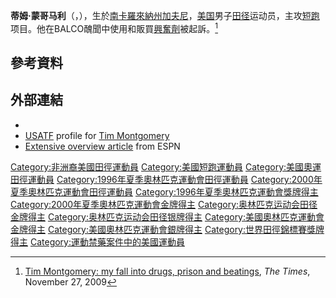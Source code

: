 {{Infobox sportsperson
| name                      = 蒂姆·蒙哥马利<br />Tim Montgomery
| image                     = 
| alt                       = 
| real_name                 = 
| romanizedname             = 
| english_name              = 
| birth_name                = 
| nickname                  = 
| nationality               = {{USA}}
| national_team             = {{USA}}
| ethnicity                 = 
| hometown                  = 
| citizenship               = 
| birth_date                = {{Birth date and age|year=1975|month=1|day=28}}
| birth_place               = {{USA}}[[南卡羅來納州|南卡羅來納州]][[加夫尼|加夫尼]]
| death_date                = 
| death_place               = 
| resting_place             = 
| resting_place_coordinates = 
| monuments                 = 
| residence                 = {{USA}}[[北卡羅來納州|北卡羅來納州]][[奧蘭治縣|奧蘭治縣]][[教堂山|教堂山]]
| education                 = Blinn College<br />諾福克州立大學
| alma_mater                = Blinn College<br />諾福克州立大學
| occupation                = 
| years_active              = 1992 - 2005
| employer                  = 
| agent                     = 
| height                    = {{height|m=1.68}}
| weight                    = {{weight|kg=68}}
| spouse                    = 
| life_partner              = 
| other_interests           = 
| website                   = 
| module                    = 
| country                   = {{USA}}
| sport                     = 田徑
| event                     = 短跑
| collegeteam               = 
| league                    = 
| league_type               = 
| club                      = 
| team                      = 
| turnedpro                 = 
| former_partner            = 
| coach                     = Dan Pfaff
| retired                   = 
| coaching                  = 
| worlds                    = 
{{ubl
|'''1997年世界田徑錦標賽'''：100公尺第三名
|'''1999年世界田徑錦標賽'''：100公尺第六名
|'''2000年IAAF大獎總決賽'''：100公尺第二名
|'''2001年世界室內田徑錦標賽'''：60公尺第二名
}}
| regionals                 = 
| nationals                 = 
{{ubl
|'''1998年大阪大獎賽'''：100公尺第九名
|'''1999年大阪大獎賽'''：200公尺第五名
|'''2002年大阪大獎賽'''：100公尺第七名
|'''2002年美國室外田徑錦標賽'''：100公尺第七名
|'''2003年大阪大獎賽'''：100公尺第九名
|'''2003年美國室外田徑錦標賽'''：100公尺第八名
|'''2004年美國室外田徑錦標賽'''：100公尺第八名
}}
| olympics                  = 
| highestranking            = 
{{plainlist|
*【50公尺-55公尺-60公尺-100公尺】：第一名（2002年10月7日）
}}
| pb                        = 
{{ubl
|'''50公尺'''：5.74秒 （2001年）
|'''60公尺'''：6.46秒 （2001年）
|'''100公尺'''：9.92秒（W：+0.2） （1997年）
|'''200公尺'''：20.44秒（W：+3.0，超風速） （1997年）
|'''200公尺'''：20.52秒（W：-1.2） （1999年）
}}
| medaltemplates            = 
{{MedalCountry|{{USA}}}}
{{MedalSport|男子田徑}}
{{MedalCompetition|世界田徑錦標賽}}
{{MedalBronze|1997年希臘雅典|100公尺}}
{{MedalCompetition|IAAF大獎總決賽}}
{{MedalSilver|2000年卡達多哈|100公尺}}
{{MedalCompetition|世界室內田徑錦標賽}}
{{MedalSilver|2001年葡萄牙里斯本|60公尺}}
| show-medals               = 
| updated                   = 2016年12月7日
}}
'''蒂姆·蒙哥马利'''（{{lang-en|'''Tim Montgomery'''}}，{{bd|1975年|1月25日|||}}），生於[[南卡羅來納州|南卡羅來納州]][[加夫尼|加夫尼]]，[[美国|美国]]男子[[田径|田径]]运动员，主攻[[短跑|短跑]]项目。他在BALCO醜聞中使用和販買[[興奮劑|興奮劑]]被起訴。<ref>[http://www.timesonline.co.uk/tol/sport/more_sport/athletics/article6934151.ece Tim Montgomery: my fall into drugs, prison and beatings], ''The Times'', November 27, 2009</ref>

== 參考資料 ==
{{Reflist}}

== 外部連結 ==
* {{IAAF name|9809}}
* [[USATF|USATF]] profile for [https://web.archive.org/web/20101028182335/http://www.usatf.org/athletes/bios/Montgomery_Tim.asp Tim Montgomery]
* [http://sports.espn.go.com/oly/trackandfield/columns/story?columnist=fish_mike&id=4487014 Extensive overview article] from ESPN

{{奥林匹克运动会田径比赛男子4×100米接力冠军}}

{{Authority control}}
{{DEFAULTSORT:Montgomery, Tim}}
[[Category:非洲裔美國田徑運動員|Category:非洲裔美國田徑運動員]]
[[Category:美國短跑運動員|Category:美國短跑運動員]]
[[Category:美國奧運田徑運動員|Category:美國奧運田徑運動員]]
[[Category:1996年夏季奧林匹克運動會田徑運動員|Category:1996年夏季奧林匹克運動會田徑運動員]]
[[Category:2000年夏季奧林匹克運動會田徑運動員|Category:2000年夏季奧林匹克運動會田徑運動員]]
[[Category:1996年夏季奧林匹克運動會獎牌得主|Category:1996年夏季奧林匹克運動會獎牌得主]]
[[Category:2000年夏季奧林匹克運動會金牌得主|Category:2000年夏季奧林匹克運動會金牌得主]]
[[Category:奥林匹克运动会田径金牌得主|Category:奥林匹克运动会田径金牌得主]]
[[Category:奥林匹克运动会田径银牌得主|Category:奥林匹克运动会田径银牌得主]]
[[Category:美國奧林匹克運動會金牌得主|Category:美國奧林匹克運動會金牌得主]]
[[Category:美國奧林匹克運動會銀牌得主|Category:美國奧林匹克運動會銀牌得主]]
[[Category:世界田徑錦標賽獎牌得主|Category:世界田徑錦標賽獎牌得主]]
[[Category:運動禁藥案件中的美國運動員|Category:運動禁藥案件中的美國運動員]]